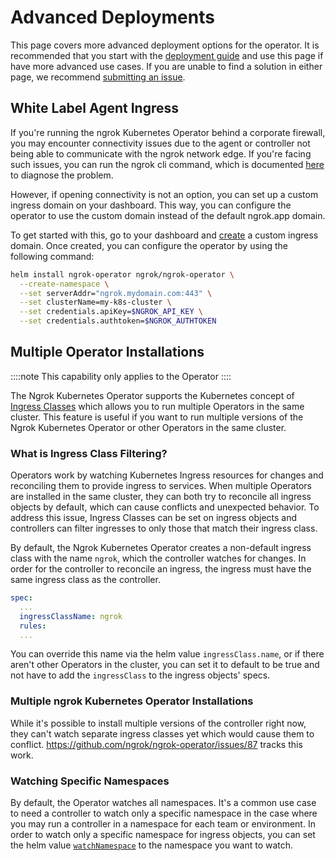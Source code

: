 

# Advanced Deployments

This page covers more advanced deployment options for the operator. It is recommended that you start with the [deployment guide](/docs/k8s/deployment-guide) and use this page if have more advanced use cases. If you are unable to find a solution in either page, we recommend [submitting an issue](https://github.com/ngrok/ngrok-operator/issues/new/choose).

## White Label Agent Ingress

If you're running the ngrok Kubernetes Operator behind a corporate firewall, you may encounter connectivity issues due to the agent or controller not being able to communicate with the ngrok network edge. If you're facing such issues, you can run the ngrok cli command, which is documented [here](/guides/other-guides/running-behind-firewalls) to diagnose the problem.

However, if opening connectivity is not an option, you can set up a custom ingress domain on your dashboard. This way, you can configure the operator to use the custom domain instead of the default ngrok.app domain.

To get started with this, go to your dashboard and [create](https://dashboard.ngrok.com/cloud-edge/domains) a custom ingress domain. Once created, you can configure the operator by using the following command:

```bash
helm install ngrok-operator ngrok/ngrok-operator \
  --create-namespace \
  --set serverAddr="ngrok.mydomain.com:443" \
  --set clusterName=my-k8s-cluster \
  --set credentials.apiKey=$NGROK_API_KEY \
  --set credentials.authtoken=$NGROK_AUTHTOKEN
```

## Multiple Operator Installations

::::note
This capability only applies to the Operator
::::

The Ngrok Kubernetes Operator supports the Kubernetes concept of [Ingress Classes](https://kubernetes.io/docs/concepts/services-networking/ingress/) which allows you to run multiple Operators in the same cluster. This feature is useful if you want to run multiple versions of the Ngrok Kubernetes Operator or other Operators in the same cluster.

### What is Ingress Class Filtering?

Operators work by watching Kubernetes Ingress resources for changes and reconciling them to provide ingress to services. When multiple Operators are installed in the same cluster, they can both try to reconcile all ingress objects by default, which can cause conflicts and unexpected behavior. To address this issue, Ingress Classes can be set on ingress objects and controllers can filter ingresses to only those that match their ingress class.

By default, the Ngrok Kubernetes Operator creates a non-default ingress class with the name `ngrok`, which the controller watches for changes. In order for the controller to reconcile an ingress, the ingress must have the same ingress class as the controller.

```yaml
spec:
  ...
  ingressClassName: ngrok
  rules:
  ...
```

You can override this name via the helm value `ingressClass.name`, or if there aren't other Operators in the cluster, you can set it to default to be true and not have to add the `ingressClass` to the ingress objects' specs.

### Multiple ngrok Kubernetes Operator Installations

While it's possible to install multiple versions of the controller right now, they can't watch separate ingress classes yet which would cause them to conflict. https://github.com/ngrok/ngrok-operator/issues/87 tracks this work.

### Watching Specific Namespaces

By default, the Operator watches all namespaces. It's a common use case to need a controller to watch only a specific namespace in the case where you may run a controller in a namespace for each team or environment. In order to watch only a specific namespace for ingress objects, you can set the helm value [`watchNamespace`](https://github.com/ngrok/ngrok-operator/blob/main/helm/kubernetes-operator/README.md#controller-parameters) to the namespace you want to watch.
